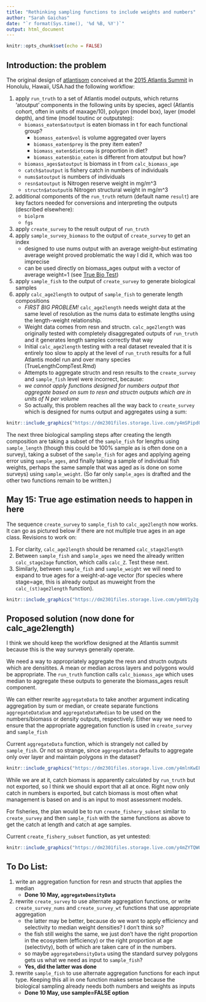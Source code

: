 ```yaml
---
title: "Rethinking sampling functions to include weights and numbers"
author: "Sarah Gaichas"
date: "`r format(Sys.time(), '%d %B, %Y')`"
output: html_document
---
```


```r
knitr::opts_chunk$set(echo = FALSE)
```

## Introduction: the problem

The original design of [atlantisom](https://github.com/r4atlantis/atlantisom) conceived at the [2015 Atlantis Summit](https://research.csiro.au/atlantis/atlantis-summit/) in Honolulu, Hawaii, USA.had the following workflow:

1. apply `run_truth` to a set of Atlantis model outputs, which returns 'atoutput' components in the following units by species, agecl (Atlantis cohort, often in units of maxage/10), polygon (model box), layer (model depth), and time (model toutinc or outputstep):
    + `biomass_eaten$atoutput` is eaten biomass in t for each functional group?
        + `biomass_eaten$vol` is volume aggregated over layers
        + `biomass_eaten$prey` is the prey item eaten?
        + `biomass_eaten$dietcomp` is proportion in diet?
        + `biomass_eaten$bio_eaten` is different from atoutput but how?
    + `biomass_ages$atoutput` is  biomass in t from `calc_biomass_age`
    + `catch$atoutput` is fishery catch in numbers of individuals
    + `nums$atoutput` is numbers of individuals
    + `resn$atoutput` is Nitrogen reserve weight in mg/m^3
    + `structn$atoutput`is Nitrogen structural weight in mg/m^3
2. additional components of the `run_truth` return (default name `result`) are key factors needed for conversions and interpreting the outputs (described elsewhere):
    + `biolprm`
    + `fgs`
3. apply `create_survey` to the result output of `run_truth`
4. apply `sample_survey_biomass` to the output of `create_survey` to get an index
    + designed to use nums output with an average weight--but estimating average weight proved problematic the way I did it, which was too imprecise
    + can be used directly on biomass_ages output with a vector of average weight=1 (see [True Bio Test](https://sgaichas.github.io/poseidon-dev/TrueBioTest.html))
5. apply `sample_fish` to the output of `create_survey` to generate biological samples
6. apply `calc_age2length` to output of `sample_fish` to generate length compositions
    + *FIRST BIG PROBLEM!* `calc_age2length` needs weight data at the same level of resolution as the nums data to estimate lengths using the length-weight relationship. 
    + Weight data comes from resn and structn. `calc_age2length` was originally tested with completely disaggregated outputs of `run_truth` and it generates length samples correctly that way
    + Initial `calc_age2length` testing with a real dataset revealed that it is entirely too slow to apply at the level of `run_truth` results for a full Atlantis model run and over many species (TrueLengthCompTest.Rmd)
    + Attempts to aggregate structn and resn results to the `create_survey` and `sample_fish` level were incorrect, because:
    + *we cannot apply functions designed for numbers output that aggregate based on sum to resn and structn outputs which are in units of N per volume*
    + So actually, this problem reaches all the way back to `create_survey` which is designed for nums output and aggregates using a sum:
    
```r

knitr::include_graphics("https://dm2301files.storage.live.com/y4mSPipdQ7jyZNNfmpslxt7sCy7DqcQ0wMM40iLU1LLwfprFtKrjNJtHdibguUzNb9qY2vqluaHtpnKsUqkJ_wk3PpGCBtZmLGMdDSF1TVPsjeRWwtGjx8AIdNDiw9xvGmXf4aMnjXJ9DK9QW63JRZusH2uKgO1Mjd-8AEY554sLUG9xC9NFGaktffG2Ep5y8sz09stoHEM2pqG1I_oNtHGbg/CreateSurvey.png?psid=1&width=960&height=720")

```

    
The next three biological sampling steps after creating the length composition are taking a subset of the `sample_fish` for lengths using `sample_length` (though this could be 100% sample as is often done on a survey), taking a subset of the `sample_fish` for ages and applying ageing error using `sample_ages`, and finally taking a sample of individual fish weights, perhaps the same sample that was aged as is done on some surveys) using `sample_weight`. (So far only `sample_ages` is drafted and the other two functions remain to be written.)

## May 15: True age estimation needs to happen in here

The sequence `create_survey` to `sample_fish` to `calc_age2length` now works. It can go as pictured below if there are not multiple true ages in an age class. Revisions to work on:

1. For clarity, `calc_age2length` should be renamed `calc_stage2length`
2. Between `sample_fish` and `sample_ages` we need the already written `calc_stage2age` function, which calls `calc_Z`. Test these next.
3. Similarly, between `sample_fish` and `sample_weight` we will need to expand to true ages for a weight-at-age vector (for species where stage=age, this is already output as muweight from the `calc_(st)age2length` function).

```r

knitr::include_graphics("https://dm2301files.storage.live.com/y4mV1y2g-JoSJFProk32x9SjWofLHwF_WtQc4Ipz8M2ZLc7hypg4yTYAgvB0IjwVLfjVw4fCNFP9l6lbWQIFI8NtzaIHjxgGEmptz9I9cB5jA5VUCJ_gJmSYSfI8_au29U_nuP5-zw-qkBBINifEo8RlJSvOEol5qu5IfI4BLk5YjjxTomMcbDVtOUBIJQHMEZjRUnlPhy7lV4x5ckvz5WfWA/SamplingWorkflow.png?psid=1&width=960&height=720")

```

## Proposed solution (now done for calc_age2length)

I think we should keep the workflow designed at the Atlantis summit because this is the way surveys generally operate.

We need a way to appropriately aggregate the resn and structn outputs which are densitites. A mean or median across layers and polygons would be appropriate. The `run_truth` function calls `calc_biomass_age` which uses median to aggregate these outputs to generate the biomass_ages result component.

We can either rewrite `aggregateData` to take another argument indicating aggregation by sum or median, or create separate functions `aggregateDataSum` and `aggregateDataMedian` to be used on the numbers/biomass or density outputs, respectively.  Either way we need to ensure that the appropriate aggregation function is used in `create_survey` and `sample_fish`

Current `aggregateData` function, which is strangely not called by `sample_fish`. Or not so strange, since `aggregateData` defaults to aggregate only over layer and maintain polygons in the dataset?

```r

knitr::include_graphics("https://dm2301files.storage.live.com/y4mlnKwEPKB-fwO50OZng5CBgAwpz_T3Wc_K8BEdyLLAt-WnSs8Qd4YJY1i4hO0Zja9F6Vx1X3WiIDB1pFlBVW9YQDfKGvczcddyoZbl_bvUmPOsdGN4eHiAgyh_rKZ_Op286QWAPURty0QsJsNOhUNzBAc8326d8cKW9QmTlsncAJDDoU5wMdJgWRoalD939BG4Pg2SbyLxBe9tLfYm1xD_g/aggregateData.png?psid=1&width=960&height=720")

```

While we are at it, catch biomass is apparently calculated by `run_truth` but not exported, so I think we should export that all at once. Right now only catch in numbers is exported, but catch biomass is most often what management is based on and is an input to most assessment models. 

For fisheries, the plan would be to run `create_fishery_subset` similar to `create_survey` and then `sample_fish` with the same functions as above to get the catch at length and catch at age samples.

Current `create_fishery_subset` function, as yet untested:

```r

knitr::include_graphics("https://dm2301files.storage.live.com/y4mZYTQWQxl_SZg2SQVNtRiv5OjAyv7ML3FqiVW2dY0SZmUlUO91Mm55pNAamQ-Kz7V_p2dH2UrEIGVttXXmiiN4L6HOBJTexTtqu43r9VH4IOdc-XPmsACvcnmzCrUIjqvr6NPJGwpds4_KxLEvlnfGJ3ZobYsxKwIUhObm6Uyq2deLPjZUuMT06YTELfTWbZBcDIR42waSKhxpUKlQXiaIw/CreateFisherySubset.png?psid=1&width=960&height=720")

```

## To Do List:

1. write an aggregation function for resn and structn that applies the median
    + **Done 10 May, `aggregateDensityData`**
2. rewrite `create_survey` to use alternate aggregation functions, or write `create_survey_nums` and `create_survey_wt` functions that use appropriate aggregation
    + the latter may be better, because do we want to apply efficiency and selectivity to median weight densities? I don't think so?
    + the fish still weighs the same, we just don't have the right proportion in the ecosystem (efficiency) or the right proportion at age (selectivty), both of which are taken care of in the numbers. 
    + so maybe `aggregateDensityData` using the standard survey polygons gets us what we need as input to `sample_fish`?
    + **Yes, did the latter was done**
3. rewrite `sample_fish` to use alternate aggregation functions for each input type. Keeping this all in one function makes sense because the biological sampling already needs both numbers and weights as inputs
    + **Done 10 May, use sample=FALSE option**
